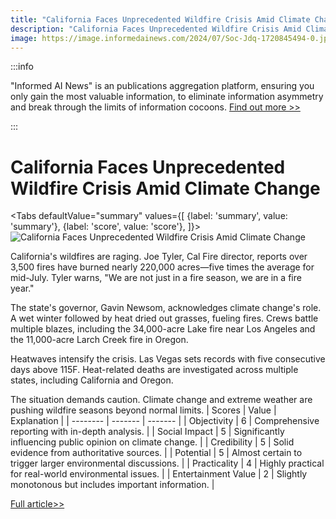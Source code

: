 ```yaml
---
title: "California Faces Unprecedented Wildfire Crisis Amid Climate Change"
description: "California Faces Unprecedented Wildfire Crisis Amid Climate Change"
image: https://image.informedainews.com/2024/07/Soc-Jdq-1720845494-0.jpg
---
```



:::info

"Informed AI News" is an publications aggregation platform, ensuring you only gain the most valuable information, to eliminate information asymmetry and break through the limits of information cocoons.  [Find out more >>](/)

:::

# California Faces Unprecedented Wildfire Crisis Amid Climate Change


<Tabs
	defaultValue="summary"
	values={[
	{label: 'summary', value: 'summary'},
	{label: 'score', value: 'score'},
]}>
<TabItem value="summary">
<img
  src="https://image.informedainews.com/2024/07/Soc-Jdq-1720845494-0.jpg"
  alt="California Faces Unprecedented Wildfire Crisis Amid Climate Change"
/>



California's wildfires are raging. Joe Tyler, Cal Fire director, reports over 3,500 fires have burned nearly 220,000 acres—five times the average for mid-July. Tyler warns, "We are not just in a fire season, we are in a fire year."

The state's governor, Gavin Newsom, acknowledges climate change's role. A wet winter followed by heat dried out grasses, fueling fires. Crews battle multiple blazes, including the 34,000-acre Lake fire near Los Angeles and the 11,000-acre Larch Creek fire in Oregon.

Heatwaves intensify the crisis. Las Vegas sets records with five consecutive days above 115F. Heat-related deaths are investigated across multiple states, including California and Oregon.

The situation demands caution. Climate change and extreme weather are pushing wildfire seasons beyond normal limits.
</TabItem>
<TabItem value="score">
	| Scores     | Value   | Explanation |
	| -------- | ------- | ------- |
	| Objectivity  | 6    | Comprehensive reporting with in-depth analysis.    |
	| Social Impact | 5     | Significantly influencing public opinion on climate change.    |
	| Credibility    | 5    | Solid evidence from authoritative sources.    |
	| Potential    | 5    | Almost certain to trigger larger environmental discussions.    |
	| Practicality    | 4    | Highly practical for real-world environmental issues.    |
	| Entertainment Value    | 2    | Slightly monotonous but includes important information.    |
</TabItem>
</Tabs>

[Full article>>](https://www.theguardian.com/us-news/article/2024/jul/11/california-wildfires-burn-damage)
